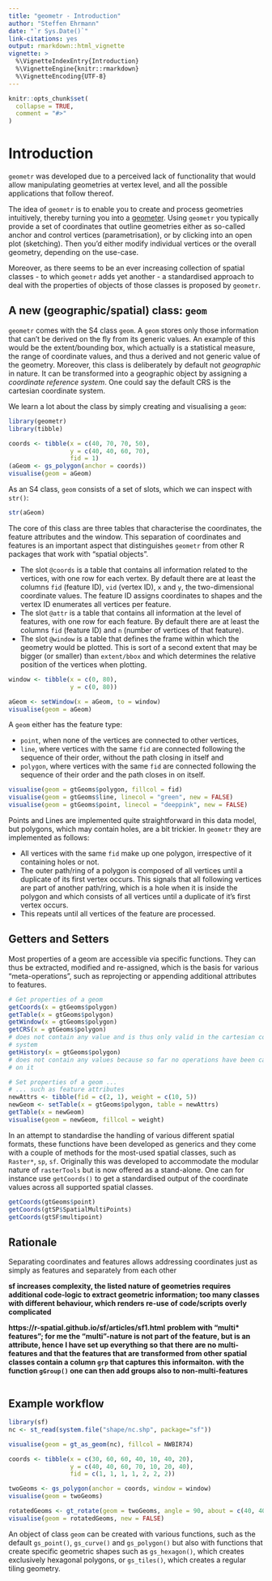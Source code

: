 ```yaml
---
title: "geometr - Introduction"
author: "Steffen Ehrmann"
date: "`r Sys.Date()`"
link-citations: yes
output: rmarkdown::html_vignette
vignette: >
  %\VignetteIndexEntry{Introduction}
  %\VignetteEngine{knitr::rmarkdown}
  %\VignetteEncoding{UTF-8}
---
```


```r
knitr::opts_chunk$set(
  collapse = TRUE,
  comment = "#>"
)
```

# Introduction

`geometr` was developed due to a perceived lack of functionality that would allow manipulating geometries at vertex level, and all the possible applications that follow thereof.

The idea of `geometr` is to enable you to create and process geometries intuitively, thereby turning you into a [geometer](https://en.wikipedia.org/wiki/List_of_geometers). Using `geometr` you typically provide a set of coordinates that outline geometries either as so-called anchor and control vertices (parametrisation), or by clicking into an open plot (sketching). Then you'd either modify individual vertices or the overall geometry, depending on the use-case.

Moreover, as there seems to be an ever increasing collection of spatial classes - to which `geometr` adds yet another - a standardised approach to deal with the properties of objects of those classes is proposed by `geometr`.

## A new (geographic/spatial) class: `geom`
`geometr` comes with the S4 class `geom`. A `geom` stores only those information that can't be derived on the fly from its generic values. An example of this would be the extent/bounding box, which actually is a statistical measure, the range of coordinate values, and thus a derived and not generic value of the geometry. Moreover, this class is deliberately by default not *geographic* in nature. It can be transformed into a geographic object by assigning a *coordinate reference system*. One could say the default CRS is the cartesian coordinate system.

We learn a lot about the class by simply creating and visualising a `geom`:

```r
library(geometr)
library(tibble)

coords <- tibble(x = c(40, 70, 70, 50),
                 y = c(40, 40, 60, 70),
                 fid = 1)
(aGeom <- gs_polygon(anchor = coords))
visualise(geom = aGeom)
```

As an S4 class, `geom` consists of a set of slots, which we can inspect with `str()`:

```r
str(aGeom)
```

The core of this class are three tables that characterise the coordinates, the feature attributes and the window. This separation of coordinates and features is an important aspect that distinguishes `geometr` from other R packages that work with "spatial objects".

- The slot `@coords` is a table that contains all information related to the vertices, with one row for each vertex. By default there are at least the columns `fid` (feature ID), `vid` (vertex ID), `x` and `y`, the two-dimensional coordinate values. The feature ID assigns coordinates to shapes and the vertex ID enumerates all vertices per feature.
- The slot `@attr` is a table that contains all information at the level of features, with one row for each feature. By default there are at least the columns `fid` (feature ID) and `n` (number of vertices of that feature).
- The slot `@window` is a table that defines the frame within which the geometry would be plotted. This is sort of a second extent that may be bigger (or smaller) than `extent/bbox` and which determines the relative position of the vertices when plotting.

```r
window <- tibble(x = c(0, 80),
                 y = c(0, 80))

aGeom <- setWindow(x = aGeom, to = window)
visualise(geom = aGeom)
```

A `geom` either has the feature type:

- `point`, when none of the vertices are connected to other vertices, 
- `line`, where vertices with the same `fid` are connected following the sequence of their order, without the path closing in itself and
- `polygon`, where vertices with the same `fid` are connected following the sequence of their order and the path closes in on itself.

```r
visualise(geom = gtGeoms$polygon, fillcol = fid)
visualise(geom = gtGeoms$line, linecol = "green", new = FALSE)
visualise(geom = gtGeoms$point, linecol = "deeppink", new = FALSE)

```

Points and Lines are implemented quite straightforward in this data model, but polygons, which may contain
holes, are a bit trickier. In `geometr` they are implemented as follows:

- All vertices with the same `fid` make up one polygon, irrespective of it containing holes or not.
- The outer path/ring of a polygon is composed of all vertices until a duplicate of its first vertex
occurs. This signals that all following vertices are part of another path/ring, which is a hole when it is inside the polygon and which consists of all vertices until a duplicate of it's first vertex occurs.
- This repeats until all vertices of the feature are processed.

## Getters and Setters

Most properties of a geom are accessible via specific functions. They can thus be extracted, modified and re-assigned, which is the basis for various "meta-operations", such as reprojecting or appending additional attributes to features.

```r
# Get properties of a geom
getCoords(x = gtGeoms$polygon)
getTable(x = gtGeoms$polygon)
getWindow(x = gtGeoms$polygon)
getCRS(x = gtGeoms$polygon)
# does not contain any value and is thus only valid in the cartesian coordinate
# system
getHistory(x = gtGeoms$polygon)
# does not contain any values because so far no operations have been carried out
# on it

# Set properties of a geom ...
# ... such as feature attributes
newAttrs <- tibble(fid = c(2, 1), weight = c(10, 5))
newGeom <- setTable(x = gtGeoms$polygon, table = newAttrs)
getTable(x = newGeom)
visualise(geom = newGeom, fillcol = weight)
```

In an attempt to standardise the handling of various different spatial formats, these functions have been developed as generics and they come with a couple of methods for the most-used spatial classes, such as `Raster*`, `sp`, `sf`. Originally this was developed to accommodate the modular nature of `rasterTools` but is now offered as a stand-alone. One can for instance use `getCoords()` to get a standardised output of the coordinate values across all supported spatial classes.

```r
getCoords(gtGeoms$point)
getCoords(gtSP$SpatialMultiPoints)
getCoords(gtSF$multipoint)
```

## Rationale


Separating coordinates and features allows addressing coordinates just as simply as features and separately from each other


**sf increases complexity, the listed nature of geometries requires additional code-logic to extract geometric information; too many classes with different behaviour, which renders re-use of code/scripts overly complicated**

**https://r-spatial.github.io/sf/articles/sf1.html**
**problem with "multi* features"; for me the "multi"-nature is not part of the feature, but is an attribute, hence I have set up everything so that there are no multi-features and that the features that are transformed from other spatial classes contain a column `grp` that captures this informaiton. with the function `gGroup()` one can then add groups also to non-multi-features**

```r

```


## Example workflow

```r
library(sf)
nc <- st_read(system.file("shape/nc.shp", package="sf"))

visualise(geom = gt_as_geom(nc), fillcol = NWBIR74)
```


```r

coords <- tibble(x = c(30, 60, 60, 40, 10, 40, 20),
                 y = c(40, 40, 60, 70, 10, 20, 40),
                 fid = c(1, 1, 1, 1, 2, 2, 2))

twoGeoms <- gs_polygon(anchor = coords, window = window)
visualise(geom = twoGeoms)

rotatedGeoms <- gt_rotate(geom = twoGeoms, angle = 90, about = c(40, 40))
visualise(geom = rotatedGeoms, new = FALSE)
```

An object of class `geom` can be created with various functions, such as the default `gs_point()`, `gs_curve()` and `gs_polygon()` but also with functions that create specific geometric shapes such as `gs_hexagon()`, which creates exclusively hexagonal polygons, or `gs_tiles()`, which creates a regular tiling geometry.